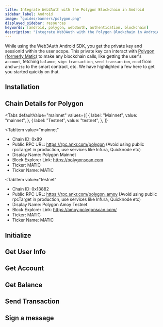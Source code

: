 ```yaml
---
title: Integrate Web3Auth with the Polygon Blockchain in Android
sidebar_label: Android
image: "guides/banners/polygon.png"
displayed_sidebar: resources
keywords: [android, polygon, web3auth, authentication, blockchain]
description: "Integrate Web3Auth with the Polygon Blockchain in Android | Documentation - Web3Auth"
---
```



<SEO
  title="Integrate Web3Auth with the Polygon Blockchain in Android"
  description="Integrate Web3Auth with the Polygon Blockchain in Android | Documentation - Web3Auth"
  image="https://web3auth.io/docs/guides/banners/polygon.png"
  slug="/connect-blockchain/evm/polygon/android"
/>

While using the Web3Auth Android SDK, you get the private key and sessionId within the user scope.
This private key can interact with [Polygon (formerly Matic)](https://polygon.technology/) to make
any blockchain calls, like getting the user's `account`, fetching `balance`, `sign transaction`,
`send transaction`, `read` from and `write` to the smart contract, etc. We have highlighted a few
here to get you started quickly on that.

## Installation

<InstallationSnippet />

## Chain Details for Polygon

<Tabs
 defaultValue="mainnet"
  values={[
    { label: "Mainnet", value: "mainnet", },
    { label: "Testnet", value: "testnet", },
  ]}
>
<TabItem
  value="mainnet"
>

- Chain ID: 0x89
- Public RPC URL: https://rpc.ankr.com/polygon (Avoid using public rpcTarget in production, use
  services like Infura, Quicknode etc)
- Display Name: Polygon Mainnet
- Block Explorer Link: https://polygonscan.com
- Ticker: MATIC
- Ticker Name: MATIC

</TabItem>

<TabItem
  value="testnet"
>

- Chain ID: 0x13882
- Public RPC URL: https://rpc.ankr.com/polygon_amoy (Avoid using public rpcTarget in production, use
  services like Infura, Quicknode etc)
- Display Name: Polygon Amoy Testnet
- Block Explorer Link: https://amoy.polygonscan.com/
- Ticker: MATIC
- Ticker Name: MATIC

</TabItem>
</Tabs>

## Initialize

<InitialisationSnippet />

## Get User Info

<UserInfoSnippet />

## Get Account

<GetAccountSnippet />

## Get Balance

<GetBalanceSnippet />

## Send Transaction

<SendTransactionSnippet />

## Sign a message

<SignMessageSnippet />
